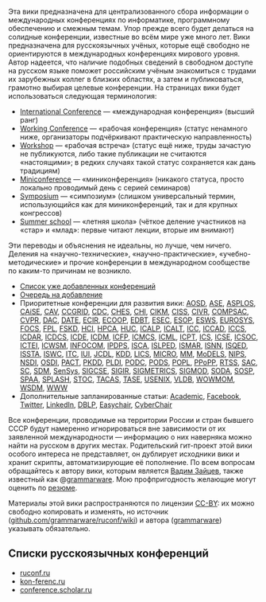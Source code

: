 Эта вики предназначена для централизованного сбора информации о международных конференциях по информатике, программному обеспечению и смежным темам. Упор прежде всего будет делаться на солидные конференции, известные во всём мире уже много лет. Вики предназначена для русскоязычных учёных, которые ещё свободно не ориентируются в международных конференциях мирового уровня. Автор надеется, что наличие подобных сведений в свободном доступе на русском языке поможет российским учёным знакомиться с трудами их зарубежных коллег в близких областях, а затем и публиковаться, грамотно выбирая целевые конференции. На страницах вики будет использоваться следующая терминология:

* [[International Conference]] — «международная конференция» (высший ранг)
* [[Working Conference]] — «рабочая конференция» (статус ненамного ниже, организаторы подчёркивают практическую направленность)
* [[Workshop]] — «рабочая встреча» (статус ещё ниже, труды зачастую не публикуются, либо такие публикации не считаются «настоящими»; в редких случаях такой статус сохраняется как дань традициям)
* [[Miniconference]] — «миниконференция» (никакого статуса, просто локально проводимый день с серией семинаров)
* [[Symposium]] — «симпозиум» (слишком универсальный термин, использующийся как для миниконференций, так и для крупных конгрессов)
* [[Summer school]] — «летняя школа» (чёткое деление участников на «стар» и «млад»: первые читают лекции, вторые им внимают)

Эти переводы и объяснения не идеальны, но лучше, чем ничего. Деления на «научно-технические», «научно-практические», «учебно-методические» и прочие конференции в международном сообществе по каким-то причинам не возникло.

* [[All|Список уже добавленных конференций]]
* [[TODO|Очередь на добавление]]
* Приоритетные конференции для развития вики: [[AOSD]], [[ASE]], [[ASPLOS]], [[CAiSE]], [[CAV]], [[CCGRID]], [[CDC]], [[CHES]], [[CHI]], [[CIKM]], [[CISS]], [[CIVR]], [[COMPSAC]], [[CVPR]], [[DAC]], [[DATE]], [[ECIR]], [[ECOOP]], [[EDBT]], [[ESEC]], [[ESOP]], [[ESWS]], [[EUROSYS]], [[FOCS]], [[FPL]], [[FSKD]], [[HCI]], [[HPCA]], [[HUC]], [[ICALP]], [[ICALT]], [[ICC]], [[ICCAD]], [[ICCS]], [[ICDAR]], [[ICDCS]], [[ICDE]], [[ICDM]], [[ICFP]], [[ICMCS]], [[ICML]], [[ICPT]], [[ICS]], [[ICSE]], [[ICSOC]], [[ICTEI]], [[ICWSM]], [[INFOCOM]], [[IPDPS]], [[ISCA]], [[ISLPED]], [[ISMAR]], [[ISNN]], [[ISQED]], [[ISSTA]], [[ISWC]], [[ITC]], [[IUI]], [[JCDL]], [[KDD]], [[LICS]], [[MICRO]], [[MM]], [[MoDELS]], [[NIPS]], [[NSDI]], [[OSDI]], [[PACT]], [[PKDD]], [[PLDI]], [[PODC]], [[PODS]], [[POPL]], [[PPoPP]], [[RTSS]], [[SAC]], [[SC]], [[SDM]], [[SenSys]], [[SIGCSE]], [[SIGIR]], [[SIGMETRICS]], [[SIGMOD]], [[SODA]], [[SOSP]], [[SPAA]], [[SPLASH]], [[STOC]], [[TACAS]], [[TASE]], [[USENIX]], [[VLDB]], [[WOWMOM]], [[WSDM]], [[WWW]]
* Дополнительные запланированные статьи: [[Academic]], [[Facebook]], [[Twitter]], [[LinkedIn]], [[DBLP]], [[Easychair]], [[CyberChair]]

Все конференции, проводимые на территории России и стран бывшего СССР будут намеренно игнорироваться вне зависимости от их заявленной международности — информацию о них наверняка можно найти на русском в других местах. Родительский гит-проект этой вики особого интереса не представляет, он дублирует исходники вики и хранит скрипты, автоматизирующие её пополнение. По всем вопросам обращайтесь к автору вики, которым является [http://grammarware.net Вадим Зайцев], также известный как @[http://twitter.com/grammarware grammarware]. Мою профпригодность желающие могут оценить по [http://cwi.academia.edu/VadimZaytsev/CurriculumVitae резюме].

Материалы этой вики распространяются по лицензии [http://creativecommons.org/licenses/by/3.0/deed.ru CC-BY]: их можно свободно копировать и изменять, но источник ([http://github.com/grammarware/ruconf/wiki/ github.com/grammarware/ruconf/wiki]) и автора ([http://github.com/grammarware/ grammarware]) указывать обязательно.

== Списки русскоязычных конференций ==
* [http://www.ruconf.ru/ ruconf.ru]
* [http://www.kon-ferenc.ru/ kon-ferenc.ru]
* [http://conference.scholar.ru/ conference.scholar.ru]
